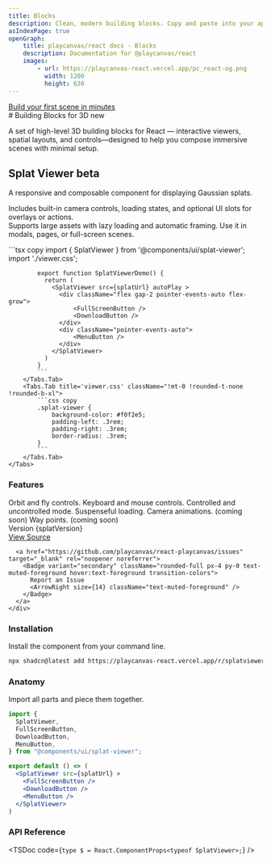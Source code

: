 ```yaml
---
title: Blocks
description: Clean, modern building blocks. Copy and paste into your apps. Works with all React frameworks. Open Source. Free forever.
asIndexPage: true
openGraph:
    title: playcanvas/react docs - Blocks
    description: Documentation for @playcanvas/react
    images:
        - url: https://playcanvas-react.vercel.app/pc_react-og.png
          width: 1200
          height: 630
---
```


<a className="flex items-center mb-8 mt-4 -ml-2 flex-row gap-2 bg-muted rounded-full p-2 px-4 max-w-fit" href="/docs/guide/getting-started">
  <Box size={14} className="text-muted-foreground" />
  <div className="text-xs font-medium text-muted-foreground">Build your first scene in minutes</div>
  <ArrowRight size={14} className="text-muted-foreground" />
</a>
#  Building Blocks for 3D <Badge variant="secondary" className="-mt-2">new</Badge>

A set of high-level 3D building blocks for React — interactive viewers, spatial layouts, and controls—designed to help you compose immersive scenes with minimal setup.

## Splat Viewer <Badge variant="secondary" className="-mt-2">beta</Badge>

A responsive and composable component for displaying Gaussian splats.

Includes built-in camera controls, loading states, and optional UI slots for overlays or actions.  
Supports large assets with lazy loading and automatic framing. Use it in modals, pages, or full-screen scenes.  


<div className="outline p-28 -mx-6 mt-12 mb-0 rounded-t-lg bg-linear-to-br from-violet-600 to-purple-600 relative">
  <OpenInV0Button url={`https://v0.dev/chat/api/open?url=${encodeURIComponent("http://playcanvas-react.vercel.app/r/splatviewer.json")}`} className="absolute top-4 right-4" />
  <SplatViewer src={splatUrl} autoPlay className="bg-purple-200 rounded-lg shadow-xl cursor-grab active:cursor-grabbing" >
      <Controls autoHide >
        <div className="flex gap-2 pointer-events-auto flex-grow">
            <FullScreenButton />
            <DownloadButton />
        </div>
        <div className="pointer-events-auto">
            <MenuButton />
        </div>
      </Controls>
  </SplatViewer>
</div>
<div className="border rounded-b-lg -mx-6 demo overflow-hidden">
    <Tabs items={['index.tsx', 'viewer.css']} className="!mt-0" tabClassName="!mt-2">
        <Tabs.Tab title='index.tsx' className="!mt-0 !rounded-t-none !rounded-b-xl">
            ```tsx copy
            import { SplatViewer } from '@components/ui/splat-viewer';
            import './viewer.css';

            export function SplatViewerDemo() {
              return (
                <SplatViewer src={splatUrl} autoPlay >
                  <div className="flex gap-2 pointer-events-auto flex-grow">
                      <FullScreenButton />
                      <DownloadButton />
                  </div>
                  <div className="pointer-events-auto">
                      <MenuButton />
                  </div>
                </SplatViewer>
              )
            }
            ```
        </Tabs.Tab>
        <Tabs.Tab title='viewer.css' className="!mt-0 !rounded-t-none !rounded-b-xl">
            ```css copy
            .splat-viewer {
                background-color: #f0f2e5;
                padding-left: .3rem;
                padding-right: .3rem;
                border-radius: .3rem;
            }
            ```
        </Tabs.Tab>
    </Tabs>
</div>


### Features
<div className="flex flex-row gap-4">
  <div className="flex flex-col gap-4 py-4 items-start flex-grow">
    <Check>Orbit and fly controls.</Check>
    <Check>Keyboard and mouse controls.</Check>
    <Check>Controlled and uncontrolled mode.</Check>
    <Check>Suspenseful loading.</Check>
    <Dash>Camera animations. (coming soon)</Dash>
    <Dash>Way points. (coming soon)</Dash>
  </div>
  <div>
    <span>Version {splatVersion}</span>
    <div className="flex flex-col gap-4 -ml-2 mt-4">
      <a href="https://github.com/playcanvas/react-playcanvas/blob/main/packages/docs/content/blocks.mdx" target="_blank" rel="noopener noreferrer">
        <Badge variant="secondary" className="rounded-full px-4 py-0 text-muted-foreground hover:text-foreground transition-colors">
          View Source
          <ArrowRight size={14} className="text-muted-foreground" />
        </Badge>
      </a>

      <a href="https://github.com/playcanvas/react-playcanvas/issues" target="_blank" rel="noopener noreferrer">
        <Badge variant="secondary" className="rounded-full px-4 py-0 text-muted-foreground hover:text-foreground transition-colors">
          Report an Issue
          <ArrowRight size={14} className="text-muted-foreground" />
        </Badge>
      </a>
    </div>
  </div>
</div>

### Installation

Install the component from your command line.

```bash copy
npx shadcn@latest add https://playcanvas-react.vercel.app/r/splatviewer.json
```

### Anatomy

Import all parts and piece them together.

```jsx
import { 
  SplatViewer, 
  FullScreenButton, 
  DownloadButton, 
  MenuButton, 
} from "@components/ui/splat-viewer";

export default () => (
  <SplatViewer src={splatUrl} >
    <FullScreenButton />
    <DownloadButton />
    <MenuButton />
  </SplatViewer>
)
```

### API Reference

<TSDoc
  code={`
    type $ = React.ComponentProps<typeof SplatViewer>;
  `}
/>


